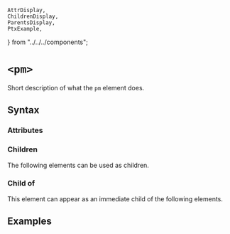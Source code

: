     AttrDisplay,
    ChildrenDisplay,
    ParentsDisplay,
    PtxExample,
} from "../../../components";

# `<pm>`

Short description of what the `pm` element does.

## Syntax

### Attributes

<AttrDisplay name="pm" />

### Children

The following elements can be used as children.

<ChildrenDisplay name="pm" />

### Child of

This element can appear as an immediate child of the following elements.

<ParentsDisplay name="pm" />

## Examples

    